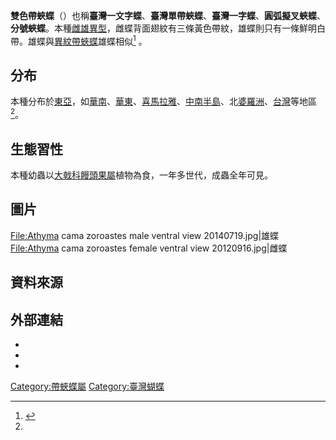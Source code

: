 {{NoteTA
|G1=Butterfly
}}
{{Subspeciesbox
| name = 雙色帶蛺蝶
| status = 
| status_system = iucn3.1
| status_ref = 
| image = Athyma cama zoroastes female dorsal view 20141012.jpg
| image_caption = 台灣亞種（''A. c. zoroastes''）雌蝶
| image2 = Athyma cama zoroastes male dorsal view 20141122.jpg
| image2_caption = 台灣亞種（''A. c. zoroastes''）雄蝶
| tribus = <!-- 族 -->
| species link = 異紋帶蛺蝶
| genus = Athyma
| species = cama
| authority = (Moore, 1857)<!-- 二名法的命名者 -->
| trinomial = <!-- 三名法 -->
| subdivision_ranks = [[亞種|亞種]]<!-- 下一階層分類的範圍 -->
| subdivision = A. s. laela<!-- 下一階層分類的學名 -->
| synonyms = <!-- 異名 -->
}}

'''雙色帶蛺蝶'''（{{lang|la|''Athyma cama''}}）也稱'''臺灣一文字蝶'''、'''臺灣單帶蛺蝶'''、'''臺灣一字蝶'''、'''圓弧擬叉蛺蝶'''、'''分號蛺蝶'''。本種[[雌雄異型|雌雄異型]]，雌蝶背面翅紋有三條黃色帶紋，雄蝶則只有一條鮮明白帶。雄蝶與[[異紋帶蛺蝶|異紋帶蛺蝶]]雄蝶相似<ref name="978-986-177-668-2">{{cite book|author=徐堉峰 |coauthors= |title=台灣蝴蝶圖鑑．下（蛺蝶） |year=2013 |publisher=晨星出版社 |location=台中市 |isbn=978-986-177-668-2 }}</ref>
。

==分布==
本種分布於[[東亞|東亞]]，如[[華南|華南]]、[[華東|華東]]、[[喜馬拉雅|喜馬拉雅]]、[[中南半島|中南半島]]、北[[婆羅洲|婆羅洲]]、[[台灣|台灣]]等地區<ref name="978-986-177-668-2" />。

==生態習性==
本種幼蟲以[[大戟科|大戟科]][[饅頭果屬|饅頭果屬]]植物為食，一年多世代，成蟲全年可見。

==圖片==
<gallery>
File:Athyma cama zoroastes male ventral view 20140719.jpg|雄蝶
File:Athyma cama zoroastes female ventral view 20120916.jpg|雌蝶
</gallery>

==資料來源==
<references></references>

==外部連結==
* {{TaiBNET| zh=雙色帶蛺蝶 | id=347076 | binomial=Athyma cama | sub =zoroastes| authority=Butler, 1877| var= | accessdate=2015/03/01}} 
* {{Commonscat-inline|Athyma cama|雙色帶蛺蝶}}
* {{Wikispecies-inline|Athyma cama|雙色帶蛺蝶}}
{{Taxonbar|from=Q4815707}}

[[Category:帶蛺蝶屬|Category:帶蛺蝶屬]]
[[Category:臺灣蝴蝶|Category:臺灣蝴蝶]]
